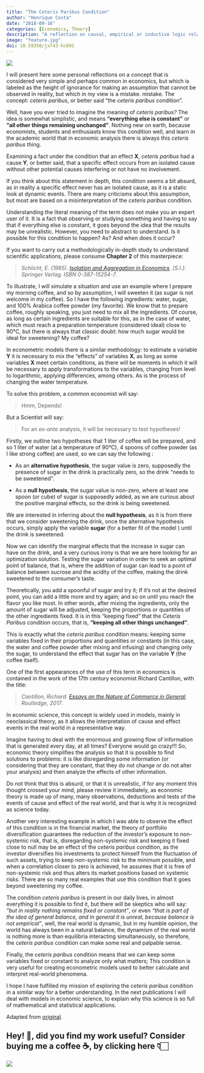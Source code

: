 ```yaml
---
title: "The Ceteris Paribus Condition"
author: "Henrique Costa"
date: "2018-09-16"
categories: [Economics, Theory]
description: "A reflection on causal, empirical or inductive logic relationships"
image: "feature.jpg"
doi: 10.59350/jxf43-hc691
---
```


![](feature.jpg)

I will present here some personal reflections on a concept that is considered very simple and perhaps common in economics, but which is labeled as the height of ignorance for making an assumption that cannot be observed in reality, but which in my view is a mistake. mistake. The concept: *ceteris paribus*, or better said “the *ceteris paribus* condition”.

Well, have you ever tried to imagine the meaning of *ceteris paribus?* The idea is somewhat simplistic, and means **“everything else is constant”** or **“all other things remaining unchanged”**. Nothing new on earth, because economists, students and enthusiasts know this condition well, and learn in the academic world that in economic analysis there is always this *ceteris paribus* thing.

Examining a fact under the condition that an effect **X**, *ceteris paribus* had a cause **Y**, or better said, that a specific effect occurs from an isolated cause without other potential causes interfering or not have no involvement.

If you think about this statement in depth, this condition seems a bit absurd, as in reality a specific effect never has an isolated cause, as it is a static look at dynamic events. There are many criticisms about this assumption, but most are based on a misinterpretation of the *ceteris paribus* condition.

Understanding the literal meaning of the term does not make you an expert user of it. It is a fact that observing or studying something and having to say that if everything else is constant, it goes beyond the idea that the results may be unrealistic. However, you need to abstract to understand. Is it possible for this condition to happen? As? And when does it occur?

If you want to carry out a methodologically in-depth study to understand scientific applications, please consume **Chapter 2** of this masterpiece:

> *Schlicht, E. (1985). [Isolation and Aggregation in Economics](https://epub.ub.uni-muenchen.de/3/1/schlicht_isolation.pdf). \[S.l.\]: Springer Verlag. ISBN 0-387-15254-7*.

To illustrate, I will simulate a situation and use an example where I prepare my morning coffee, and so by assumption, I will sweeten it (as sugar is not welcome in my coffee). So I have the following ingredients: water, sugar, and 100% Arabica coffee powder (my favorite). We know that to prepare coffee, roughly speaking, you just need to mix all the ingredients. Of course, as long as certain ingredients are suitable for this, as in the case of water, which must reach a preparation temperature (considered ideal) close to 90°C, but there is always that classic doubt: how much sugar would be ideal for sweetening? My coffee?

In econometric models there is a similar methodology: to estimate a variable **Y** it is necessary to mix the "effects" of variables **X**, as long as some variables **X** meet certain conditions, as there will be moments in which it will be necessary to apply transformations to the variables, changing from level to logarithmic, applying differences, among others. As is the process of changing the water temperature.

To solve this problem, a common economist will say:

> Hmm, Depends!

But a Scientist will say:

> For an *ex-ante* analysis, it will be necessary to test hypotheses!

Firstly, we outline two hypotheses that 1 liter of coffee will be prepared, and so 1 liter of water (at a temperature of 90°C), 4 spoons of coffee powder (as I like strong coffee) are used, so we can say the following :

-   As an **alternative hypothesis**, the sugar value is zero, supposedly the presence of sugar in the drink is practically zero, so the drink “needs to be sweetened”.

-   As a **null hypothesis**, the sugar value is non-zero, where at least one spoon (or cube) of sugar is supposedly added, as we are curious about the positive marginal effects, so the drink is being sweetened.

We are interested in inferring about the **null hypothesis**, as it is from there that we consider sweetening the drink, once the alternative hypothesis occurs, simply apply the variable **sugar** (for a better fit of the model ) until the drink is sweetened.

Now we can identify the marginal effects that the increase in sugar can have on the drink, and a very curious irony is that we are here looking for an optimization solution. Testing the sugar variation in order to seek an optimal point of balance, that is, where the addition of sugar can lead to a point of balance between sucrose and the acidity of the coffee, making the drink sweetened to the consumer's taste.

Theoretically, you add a spoonful of sugar and try it; If it's not at the desired point, you can add a little more and try again; and so on until you reach the flavor you like most. In other words, after mixing the ingredients, only the amount of sugar will be adjusted, keeping the proportions or quantities of the other ingredients fixed. It is in this “keeping fixed” that the *Ceteris Paribus* condition occurs, that is, **“keeping all other things unchanged”**.

This is exactly what the *ceteris paribus* condition means: keeping some variables fixed in their proportions and quantities or constants (in this case, the water and coffee powder after mixing and infusing) and changing only the sugar, to understand the effect that sugar has on the variable **Y** (the coffee itself).

One of the first appearances of the use of this term in economics is contained in the work of the 17th century economist Richard Cantillon, with the title:

> *Cantillon, Richard. [Essays on the Nature of Commerce in General](https://books.google.com.br/books?id=J1ZPAWiGRucC&lpg=PP1&pg=PP1#v=onepage&q&f=false). Routledge, 2017*.

In economic science, this concept is widely used in models, mainly in neoclassical theory, as it allows the interpretation of cause and effect events in the real world in a representative way.

Imagine having to deal with the enormous and growing flow of information that is generated every day, at all times? Everyone would go crazy!!! So, economic theory simplifies the analysis so that it is possible to find solutions to problems: it is like disregarding some information (or considering that they are constant, that they do not change or do not alter your analysis) and then analyze the effects of other information.

Do not think that this is absurd, or that it is unrealistic, if for any moment this thought crossed your mind, please review it immediately, as economic theory is made up of many, many observations, deductions and tests of the events of cause and effect of the real world, and that is why it is recognized as science today.

Another very interesting example in which I was able to observe the effect of this condition is in the financial market, the theory of portfolio diversification guarantees the reduction of the investor's exposure to non-systemic risk, that is, disregarding non-systemic risk and keeping it fixed close to null may be an effect of the *ceteris paribus* condition, as the investor diversifies his investments to protect himself from the fluctuation of such assets, trying to keep non-systemic risk to the minimum possible, and when a correlation closer to zero is achieved, he assumes that it is free of non-systemic risk and thus alters its market positions based on systemic risks. There are so many real examples that use this condition that it goes beyond sweetening my coffee.

The condition *ceteris paribus* is present in our daily lives, in almost everything it is possible to find it, but there will be skeptics who will say: *“but in reality nothing remains fixed or constant”*, or even *“that is part of the idea of general balance, and in general it is unreal, because balance is not empirical”*, well, the real world is dynamic, but in my humble opinion, the world has always been in a natural balance, the dynamism of the real world is nothing more is than equilibria interacting simultaneously, so therefore, the *ceteris paribus* condition can make some real and palpable sense.

Finally, the *ceteris paribus* condition means that we can keep some variables fixed or constant to analyze only what matters; This condition is very useful for creating econometric models used to better calculate and interpret real-world phenomena.

I hope I have fulfilled my mission of exploring the *ceteris paribus* condition in a similar way for a better understanding. In the next publications I will deal with models in economic science, to explain why this science is so full of mathematical and statistical applications.

Adapted from [original](https://medium.com/the-empirical-mode/a-condi%C3%A7%C3%A3o-ceteris-paribus-para-ado%C3%A7ar-meu-caf%C3%%20A9-7da9b9326604).

::: callout-note
# Hey! 👋, did you find my work useful? Consider buying me a coffee ☕, by clicking here 👇🏻

<a href="https://www.buymeacoffee.com/hcostax"><img src="https://img.buymeacoffee.com/button-api/?text=Buy me a coffee&amp;emoji=&amp;slug=hcostax&amp;button_colour=5F7FFF&amp;font_colour =ffffff&amp;font_family=Cookie&amp;outline_colour=000000&amp;coffee_colour=FFDD00"/></a>
:::
